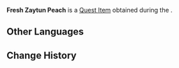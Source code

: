 {{Item Infobox
|id           = 101942
|image        = Item Zaytun Peach.png
|type         = Quest Items
|description  = A special Zaytun Peach needed for making Angler Kayvan's special bait. It seems nothing different than a regular Zaytun Peach.
|source1      = [[Cost-Effective Hook]]
|quest        = Cost-Effective Hook
|related_type = Variant
|related_item = Zaytun Peach
}}
'''Fresh Zaytun Peach''' is a [[Quest Item]] obtained during the {{Quest|Cost-Effective Hook}}.

==Other Languages==
{{Other Languages
|default_hidden = 1
|en      = Fresh Zaytun Peach
|zhs     = 新鲜的墩墩桃
|zhs_rm  = Xīnxiān de Dūndūn-táo
|zht     = 新鮮的墩墩桃
|zht_rm  = Xīnxiān de Dūndūn-táo
|ja      = 新鮮なザイトゥン桃
|ja_rm   = Shinsen na Zaitun-tou
|ko      = 신선한 뚠뚠 복숭아
|es      = Duraznoliva fresca
|fr      = Pêche zaytun fraîche
|ru      = Свежий персик зайтун
|th      = Zaytun Peach สดใหม่
|th_rm   = 
|vi      = Đào Zaytun Tươi
|de      = Frischer Zaytun-Pfirsich
|id      = Zaytun Peach Segar
|pt      = Pêssego Zaytun Fresco
|tr      = Taze Zaytun Şeftalisi
|it      = Pesca di Zaytun fresca
}}

==Change History==
{{Change History|3.0}}